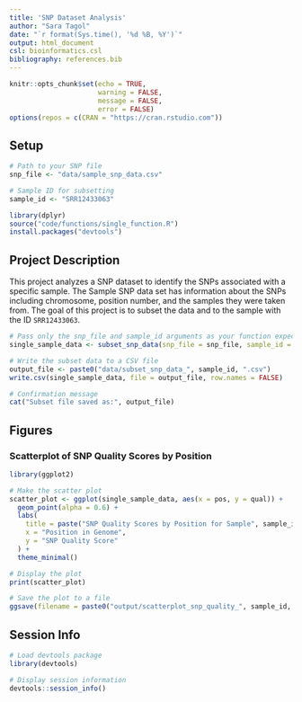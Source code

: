 ```yaml
---
title: 'SNP Dataset Analysis'
author: "Sara Tagol"
date: "`r format(Sys.time(), '%d %B, %Y')`"
output: html_document
csl: bioinformatics.csl
bibliography: references.bib
---
```


```r
knitr::opts_chunk$set(echo = TRUE,
                      warning = FALSE,
                      message = FALSE,
                      error = FALSE)
options(repos = c(CRAN = "https://cran.rstudio.com"))
```

## Setup

```r
# Path to your SNP file
snp_file <- "data/sample_snp_data.csv"

# Sample ID for subsetting
sample_id <- "SRR12433063"

```

```r
library(dplyr)
source("code/functions/single_function.R")
install.packages("devtools")
```

## Project Description
This project analyzes a SNP dataset to identify the SNPs associated with a specific sample. The Sample SNP data set has information about the SNPs including chromosome, position number, and the samples they were taken from. The goal of this project is to subset the data and to the sample with the ID `SRR12433063`.


```r
# Pass only the snp_file and sample_id arguments as your function expects
single_sample_data <- subset_snp_data(snp_file = snp_file, sample_id = sample_id)

# Write the subset data to a CSV file
output_file <- paste0("data/subset_snp_data_", sample_id, ".csv")
write.csv(single_sample_data, file = output_file, row.names = FALSE)

# Confirmation message
cat("Subset file saved as:", output_file)
```

## Figures

### Scatterplot of SNP Quality Scores by Position

```r
library(ggplot2)

# Make the scatter plot 
scatter_plot <- ggplot(single_sample_data, aes(x = pos, y = qual)) +
  geom_point(alpha = 0.6) +
  labs(
    title = paste("SNP Quality Scores by Position for Sample", sample_id),
    x = "Position in Genome",
    y = "SNP Quality Score"
  ) +
  theme_minimal()

# Display the plot
print(scatter_plot)

# Save the plot to a file
ggsave(filename = paste0("output/scatterplot_snp_quality_", sample_id, ".png"), plot = scatter_plot, width = 8, height = 6)
```
## Session Info

```r
# Load devtools package
library(devtools)

# Display session information
devtools::session_info()
```
